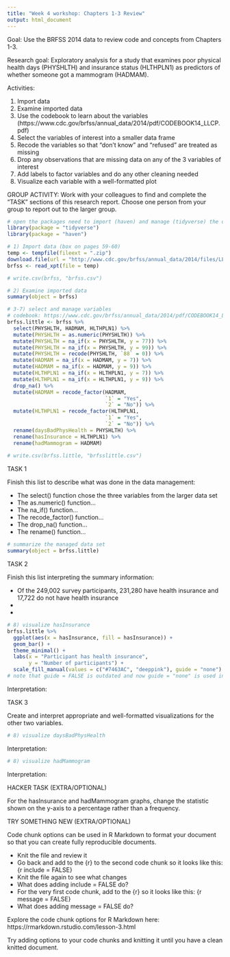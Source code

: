 ```yaml
---
title: "Week 4 workshop: Chapters 1-3 Review"
output: html_document
---
```


Goal: Use the BRFSS 2014 data to review code and concepts from Chapters 1-3.

Research goal: Exploratory analysis for a study that examines poor physical health days (PHYSHLTH) and insurance status (HLTHPLN1) as predictors of whether someone got a mammogram (HADMAM).

Activities:

1) Import data
2) Examine imported data 
3) Use the codebook to learn about the variables (https://www.cdc.gov/brfss/annual_data/2014/pdf/CODEBOOK14_LLCP.pdf)
4) Select the variables of interest into a smaller data frame
5) Recode the variables so that "don't know" and "refused" are treated as missing 
6) Drop any observations that are missing data on any of the 3 variables of interest 
7) Add labels to factor variables and do any other cleaning needed
8) Visualize each variable with a well-formatted plot

GROUP ACTIVITY: Work with your colleagues to find and complete the "TASK" sections of this research report. Choose one person from your group to report out to the larger group. 


```r
# open the packages need to import (haven) and manage (tidyverse) the data
library(package = "tidyverse")
library(package = "haven")

# 1) Import data (box on pages 59-60)
temp <- tempfile(fileext = ".zip")
download.file(url = "http://www.cdc.gov/brfss/annual_data/2014/files/LLCP2014XPT.zip", destfile = temp)
brfss <- read_xpt(file = temp)

# write.csv(brfss, "brfss.csv")
```

```r
# 2) Examine imported data
summary(object = brfss)
```

```r
# 3-7) select and manage variables
# codebook: https://www.cdc.gov/brfss/annual_data/2014/pdf/CODEBOOK14_LLCP.pdf
brfss.little <- brfss %>% 
  select(PHYSHLTH, HADMAM, HLTHPLN1) %>% 
  mutate(PHYSHLTH = as.numeric(PHYSHLTH)) %>% 
  mutate(PHYSHLTH = na_if(x = PHYSHLTH, y = 77)) %>%
  mutate(PHYSHLTH = na_if(x = PHYSHLTH, y = 99)) %>%
  mutate(PHYSHLTH = recode(PHYSHLTH, `88` = 0)) %>%
  mutate(HADMAM = na_if(x = HADMAM, y = 7)) %>%
  mutate(HADMAM = na_if(x = HADMAM, y = 9)) %>%
  mutate(HLTHPLN1 = na_if(x = HLTHPLN1, y = 7)) %>%
  mutate(HLTHPLN1 = na_if(x = HLTHPLN1, y = 9)) %>%
  drop_na() %>% 
  mutate(HADMAM = recode_factor(HADMAM,
                                `1` = "Yes",
                                `2` = "No")) %>% 
  mutate(HLTHPLN1 = recode_factor(HLTHPLN1,
                                `1` = "Yes",
                                `2` = "No")) %>% 
  rename(daysBadPhysHealth = PHYSHLTH) %>% 
  rename(hasInsurance = HLTHPLN1) %>% 
  rename(hadMammogram = HADMAM)
  
# write.csv(brfss.little, "brfsslittle.csv")
```

TASK 1

Finish this list to describe what was done in the data management:

* The select() function chose the three variables from the larger data set
* The as.numeric() function...
* The na_if() function...
* The recode_factor() function...
* The drop_na() function...
* The rename() function...

```r
# summarize the managed data set
summary(object = brfss.little)
```

TASK 2

Finish this list interpreting the summary information:

* Of the 249,002 survey participants, 231,280 have health insurance and 17,722 do not have health insurance
* 
* 


```r
# 8) visualize hasInsurance
brfss.little %>% 
  ggplot(aes(x = hasInsurance, fill = hasInsurance)) +
  geom_bar() +
  theme_minimal() +
  labs(x = "Participant has health insurance",
       y = "Number of participants") +
  scale_fill_manual(values = c("#7463AC", "deeppink"), guide = "none")
# note that guide = FALSE is outdated and now guide = "none" is used instead
```

Interpretation: 

TASK 3 

Create and interpret appropriate and well-formatted visualizations for the other two variables.

```r
# 8) visualize daysBadPhysHealth 

```

Interpretation: 

```r
# 8) visualize hadMammogram

```

Interpretation: 


HACKER TASK (EXTRA/OPTIONAL)

For the hasInsurance and hadMammogram graphs, change the statistic shown on the y-axis to a percentage rather than a frequency.

TRY SOMETHING NEW (EXTRA/OPTIONAL)

Code chunk options can be used in R Markdown to format your document so that you can create fully reproducible documents.

* Knit the file and review it
* Go back and add to the {r} to the second code chunk so it looks like this: {r include = FALSE}
* Knit the file again to see what changes
* What does adding include = FALSE do?
* For the very first code chunk, add to the {r} so it looks like this: {r message = FALSE}
* What does adding message = FALSE do? 

Explore the code chunk options for R Markdown here: https://rmarkdown.rstudio.com/lesson-3.html

Try adding options to your code chunks and knitting it until you have a clean knitted document.
